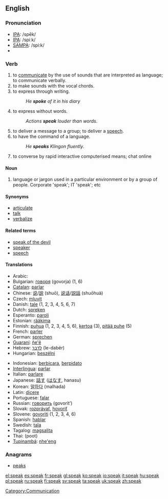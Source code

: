 ==English==

{{rank|free|return|call|354|speak|land|why|women}}

===Pronunciation===
*[[w:IPA|IPA]]: /spēk/
*[[w:IPA|IPA]]: /spiːk/
*[[w:SAMPA|SAMPA]]: /spi:k/
*{{audio|en-us-speak.ogg|Audio (US)}}

===Verb===
{{irregverb|'''to speak'''|'''[[speaks]]'''|'''[[spoke]] '''or, archaic,''' [[spake]]'''|'''[[spoken]]'''|'''[[speaking]]'''}}

# to [[communicate]] by the use of sounds that are interpreted as language; to communicate verbally.
# to make sounds with the vocal chords.
# to express through writing.
#:''He '''spoke''' of it in his diary''
# to express without words.
#:''Actions '''speak''' louder than words''.
# to deliver a message to a group; to deliver a [[speech]].
# to have the command of a language.
#:''He '''speaks''' Klingon fluently''.
# to converse by rapid interactive computerised means; chat online
====Noun====
# language or jargon used in a particular environment or by a group of people. Corporate 'speak'; IT 'speak'; etc

====Synonyms====
*[[articulate]]
*[[talk]]
*[[verbalize]]


====Related terms====
*[[speak of the devil]]
*[[speaker]]
*[[speech]]


====Translations====
{{top}}
*Arabic: {{ARchar|[[تحدث]]}} {{Unicode|(taħáddaθa)}}
*Bulgarian: [[говоря]] (govorja) (1, 6)
*[[Catalan]]: [[parlar]]
*Chinese: [[说]]/[[説]] (shuō), [[说话]]/[[説話]] (shuōhuà)
*Czech: [[mluvit]]
*Danish: [[tale#Danish|tale]] (1, 2, 3, 4, 5, 6, 7)
*Dutch: [[spreken]]
*Esperanto: [[paroli]]
*Estonian: [[rääkima]]
*Finnish: [[puhua]] (1, 2, 3, 4, 5, 6), [[kertoa]] (3), [[pitää puhe]] (5)
*French: [[parler]]
*German: [[sprechen]]
*[[Guaraní]]: [[ñe'ẽ]]
*Hebrew: [[לדבר]] (le-dabér)
*Hungarian: [[beszélni]]
{{mid}}
*Indonesian: [[bicara|berbicara]], [[pidato|berpidato]]
*[[Interlingua]]: [[parlar]]
*Italian: [[parlare]]
*Japanese: [[話す]] ([[はなす]], hanasu)
*Korean: [[말하다]] (malhada)
*Latin: [[dicere]]
*Portuguese: [[falar]]
*Russian: [[говорить]] (govorít’)
*Slovak: [[rozprávať]], [[hovoriť]]
*Slovene: [[govoriti]] (1, 2, 3, 4, 6)
*Spanish: [[hablar]]
*Swedish: [[tala]]
*Tagalog: [[magsalita]]
*Thai: (poot)
*[[Tupinambá]]: [[nhe'eng]]
{{bottom}}

===Anagrams===
*[[peaks]]

[[Category:Communication]]

[[el:speak]]
[[es:speak]]
[[fr:speak]]
[[gl:speak]]
[[ko:speak]]
[[io:speak]]
[[it:speak]]
[[hu:speak]]
[[pl:speak]]
[[ru:speak]]
[[fi:speak]]
[[sv:speak]]
[[ta:speak]]
[[uk:speak]]
[[zh:speak]]
